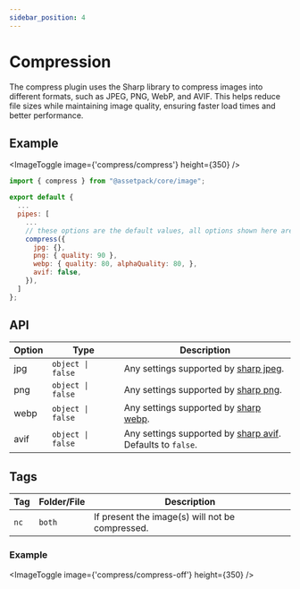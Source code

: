 ```yaml
---
sidebar_position: 4
---
```


# Compression

The compress plugin uses the Sharp library to compress images into different formats, such as JPEG, PNG, WebP, and AVIF. This helps reduce file sizes while maintaining image quality, ensuring faster load times and better performance.

## Example

<ImageToggle image={'compress/compress'} height={350} />

```js
import { compress } from "@assetpack/core/image";

export default {
  ...
  pipes: [
    ...
    // these options are the default values, all options shown here are optional
    compress({
      jpg: {},
      png: { quality: 90 },
      webp: { quality: 80, alphaQuality: 80, },
      avif: false,
    }),
  ]
};
```

## API

| Option | Type              | Description                                                                                                          |
| ------ | ----------------- | -------------------------------------------------------------------------------------------------------------------- |
| jpg    | `object \| false` | Any settings supported by [sharp jpeg](https://sharp.pixelplumbing.com/api-output#jpeg).                             |
| png    | `object \| false` | Any settings supported by [sharp png](https://sharp.pixelplumbing.com/api-output#png).                               |
| webp   | `object \| false` | Any settings supported by [sharp webp](https://sharp.pixelplumbing.com/api-output#webp).                             |
| avif   | `object \| false` | Any settings supported by [sharp avif](https://sharp.pixelplumbing.com/api-output#avif). <br /> Defaults to `false`. |

## Tags

| Tag  | Folder/File | Description                                     |
| ---- | ----------- | ----------------------------------------------- |
| `nc` | `both`      | If present the image(s) will not be compressed. |

### Example
<ImageToggle image={'compress/compress-off'} height={350} />
